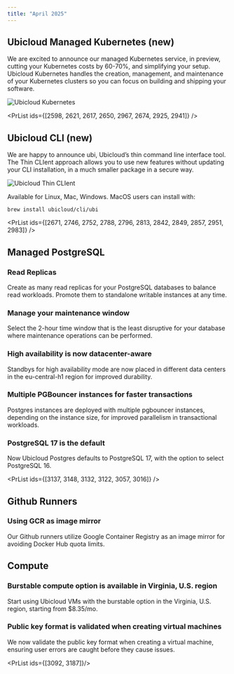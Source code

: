 ```yaml
---
title: "April 2025"
---
```



## Ubicloud Managed Kubernetes (new)

We are excited to announce our managed Kubernetes service, in preview, cutting your Kubernetes costs by 60-70%, and simplifying your setup. Ubicloud Kubernetes handles the creation, management, and maintenance of your Kubernetes clusters so you can focus on building and shipping your software.

![Ubicloud Kubernetes](/changelog/2025-04-kubernetes.png)

<PrList ids={[2598, 2621, 2617, 2650, 2967, 2674, 2925, 2941]} />

## Ubicloud CLI (new)
We are happy to announce ubi, Ubicloud’s thin command line interface tool. The Thin CLIent approach allows you to use new features without updating your CLI installation, in a much smaller package in a secure way.

![Ubicloud Thin CLIent](/changelog/2025-04-cli.jpg)

Available for Linux, Mac, Windows. MacOS users can install with:
```
brew install ubicloud/cli/ubi
```

<PrList ids={[2671, 2746, 2752, 2788, 2796, 2813, 2842, 2849, 2857, 2951, 2983]} />

## Managed PostgreSQL
### Read Replicas
Create as many read replicas for your PostgreSQL databases to balance read workloads. Promote them to standalone writable instances at any time.

### Manage your maintenance window
Select the 2-hour time window that is the least disruptive for your database where maintenance operations can be performed.

### High availability is now datacenter-aware
Standbys for high availability mode are now placed in different data centers in the eu-central-h1 region for improved durability.

### Multiple PGBouncer instances for faster transactions
Postgres instances are deployed with multiple pgbouncer instances, depending on the instance size, for improved parallelism in transactional workloads.

### PostgreSQL 17 is the default
Now Ubicloud Postgres defaults to PostgreSQL 17, with the option to select PostgreSQL 16.

<PrList ids={[3137, 3148, 3132, 3122, 3057, 3016]} />

## Github Runners
### Using GCR as image mirror
Our Github runners utilize Google Container Registry as an image mirror for avoiding Docker Hub quota limits.

<PrList ids={[3078]}/>

## Compute
### Burstable compute option is available in Virginia, U.S. region
Start using Ubicloud VMs with the burstable option in the Virginia, U.S. region, starting from $8.35/mo.

### Public key format is validated when creating virtual machines
We now validate the public key format when creating a virtual machine, ensuring user errors are caught before they cause issues.

<PrList ids={[3092, 3187]}/>
